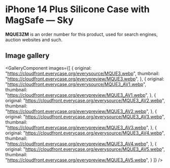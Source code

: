 
# iPhone 14 Plus Silicone Case with MagSafe — Sky

<Callout type='info' emoji='👉🏻'>**MQUE3ZM** is an order number for this product, used for search engines, auction websites and such.</Callout>

## Image gallery

<GalleryComponent
    images={[
      {
        original: "https://cloudfront.everycase.org/everysource/MQUE3.webp",
        thumbnail: "https://cloudfront.everycase.org/everypreview/MQUE3.webp",
      },
      {
        original: "https://cloudfront.everycase.org/everysource/MQUE3_AV1.webp",
        thumbnail: "https://cloudfront.everycase.org/everypreview/MQUE3_AV1.webp",
      },
      {
        original: "https://cloudfront.everycase.org/everysource/MQUE3_AV2.webp",
        thumbnail: "https://cloudfront.everycase.org/everypreview/MQUE3_AV2.webp",
      },
      {
        original: "https://cloudfront.everycase.org/everysource/MQUE3_AV3.webp",
        thumbnail: "https://cloudfront.everycase.org/everypreview/MQUE3_AV3.webp",
      },
      {
        original: "https://cloudfront.everycase.org/everysource/MQUE3_AV4.webp",
        thumbnail: "https://cloudfront.everycase.org/everypreview/MQUE3_AV4.webp",
      },
      {
        original: "https://cloudfront.everycase.org/everysource/MQUE3_AV5.webp",
        thumbnail: "https://cloudfront.everycase.org/everypreview/MQUE3_AV5.webp",
      }
    ]}
  />
